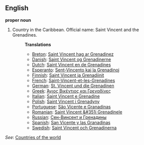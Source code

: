 ==English==

'''proper noun'''

# Country in the Caribbean. Official name: Saint Vincent and the Grenadines.
#:'''Translations'''
#:*[[Breton]]: [[Saint Vincent hag ar Grenadinez]]
#:*[[Danish]]: [[Saint Vincent og Grenadinerne]]
#:*[[Dutch]]: [[Saint Vincent en de Grenadines]]
#:*[[Esperanto]]: [[Sent-Vincento kaj la Grenadinoj]]
#:*[[Finnish]]: [[Saint Vincent ja Grenadiinit]]
#:*[[French]]: [[Saint-Vincent-et-les-Grenadines]]
#:*[[German]]: [[St. Vincent und die Grenadinen]]
#:*[[Greek]]: [[Άγιος Βικέντιος και Γρεναδίνες]]
#:*[[Italian]]: [[Saint Vincent e Grenadine]]
#:*[[Polish]]: [[Saint Vincent i Grenadyny]]
#:*[[Portuguese]]: [[São Vicente e Granadinas]]
#:*[[Romanian]]: [[Saint Vincent &#351i Grenadinele]]
#:*[[Russian]]: [[Сен-Винсент и Гренадины]]
#:*[[Spanish]]: [[San Vicente y las Granadinas]]
#:*[[Swedish]]: [[Saint Vincent och Grenadinerna]]

''See'': [[Countries of the world]]